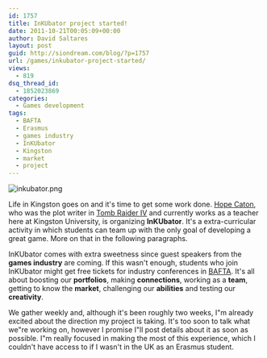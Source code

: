 ```yaml
---
id: 1757
title: InKUbator project started!
date: 2011-10-21T00:05:09+00:00
author: David Saltares
layout: post
guid: http://siondream.com/blog/?p=1757
url: /games/inkubator-project-started/
views:
  - 819
dsq_thread_id:
  - 1852023869
categories:
  - Games development
tags:
  - BAFTA
  - Erasmus
  - games industry
  - InKUbator
  - Kingston
  - market
  - project
---
```


![inkubator.png](/img/wp/inkubator.webp)

Life in Kingston goes on and it's time to get some work done. [Hope Caton](http://www.hopecaton.co.uk/), who was the plot writer in [Tomb Raider IV](http://en.wikipedia.org/wiki/Tomb_Raider:_The_Last_Revelation) and currently works as a teacher here at Kingston University, is organizing **InKUbator**. It's a extra-curricular activity in which students can team up with the only goal of developing a great game. More on that in the following paragraphs.

InKUbator comes with extra sweetness since guest speakers from the **games industry** are coming. If this wasn't enough, students who join InKUbator might get free tickets for industry conferences in [BAFTA](http://en.wikipedia.org/wiki/British_Academy_of_Film_and_Television_Arts). It's all about boosting our **portfolios**, making **connections**, working as a **team**, getting to know the **market**, challenging our **abilities** and testing our **creativity**.

We gather weekly and, although it's been roughly two weeks, I"m already excited about the direction my project is taking. It's too soon to talk what we"re working on, however I promise I"ll post details about it as soon as possible. I"m really focused in making the most of this experience, which I couldn't have access to if I wasn't in the UK as an Erasmus student.
